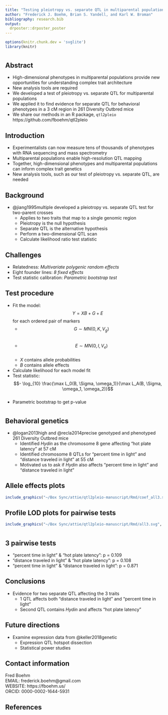 ```yaml
---
title: "Testing pleiotropy vs. separate QTL in multiparental populations"
author: "Frederick J. Boehm, Brian S. Yandell, and Karl W. Broman"
bibliography: research.bib
output:
  drposter::drposter_poster
---
```


```r
options(knitr.chunk.dev = 'svglite')
library(knitr)
```


# {.col-3}

## Abstract

- High-dimensional phenotypes in multiparental populations provide new opportunities for understanding complex trait architecture    
- New analysis tools are required    
- We developed a test of pleiotropy vs. separate QTL for multiparental populations    
- We applied it to find evidence for separate QTL for behavioral phenotypes in a 3 cM region in 261 Diversity Outbred mice    
- We share our methods in an R package, `qtl2pleio` https://github.com/fboehm/qtl2pleio    


## Introduction

- Experimentalists can now measure tens of thousands of phenotypes with RNA sequencing and mass spectrometry    
- Multiparental populations enable high-resolution QTL mapping    
- Together, high-dimensional phenotypes and multiparental populations can inform complex trait genetics    
- New analysis tools, such as our test of pleiotropy vs. separate QTL, are needed    

## Background

- @jiang1995multiple developed a pleiotropy vs. separate QTL test for two-parent crosses  
    - Applies to two traits that map to a single genomic region  
    - Pleiotropy is the null hypothesis  
    - Separate QTL is the alternative hypothesis  
    - Perform a two-dimensional QTL scan   
    - Calculate likelihood ratio test statistic  

## Challenges

- Relatedness: *Multivariate polygenic random effects*    
- Eight founder lines: *8 fixed effects*   
- Test statistic calibration: *Parametric bootstrap test*



## Test procedure

- Fit the model: $$Y = XB + G + E$$ for each ordered pair of markers
    - $$G \sim MN(0, K, V_g)$$    
    - $$E \sim MN(0, I, V_e)$$    
    - $X$ contains allele probabilities    
    - $B$ contains allele effects    
- Calculate likelihood for each model fit    
- Test statistic: $$- \log_{10} \frac{\max L_0(B, \Sigma, \omega_1)}{\max L_A(B, \Sigma, \omega_1, \omega_2)}$$    
- Parametric bootstrap to get p-value



# {.col-3}



## Behavioral genetics

- @logan2013high and @recla2014precise genotyped and phenotyped 261 Diversity Outbred mice    
    - Identified *Hydin* as the chromosome 8 gene affecting "hot plate latency" at 57 cM
    - Identified chromosome 8 QTLs for "percent time in light" and "distance traveled in light" at 55 cM    
    - Motivated us to ask if *Hydin* also affects "percent time in light" and "distance traveled in light"    

## Allele effects plots


```r
include_graphics("~/Box Sync/attie/qtl2pleio-manuscript/Rmd/coef_all3.svg")
```


## Profile LOD plots for pairwise tests

```r
include_graphics("~/Box Sync/attie/qtl2pleio-manuscript/Rmd/all3.svg", auto_pdf = FALSE)
```



# {.col-3}



## 3 pairwise tests

- "percent time in light" & "hot plate latency": p = 0.109    
- "distance traveled in light" & "hot plate latency": p = 0.108    
- "percent time in light" & "distance traveled in light": p = 0.871    

## Conclusions

- Evidence for two separate QTL affecting the 3 traits    
    - 1 QTL affects both "distance traveled in light" and "percent time in light"   
    - Second QTL contains *Hydin* and affects "hot plate latency"    

## Future directions

- Examine expression data from @keller2018genetic    
    - Expression QTL hotspot dissection    
    - Statistical power studies


## Contact information

Fred Boehm  
EMAIL: frederick.boehm@gmail.com  
WEBSITE: https://fboehm.us/  
ORCID: 0000-0002-1644-5931  


## References


